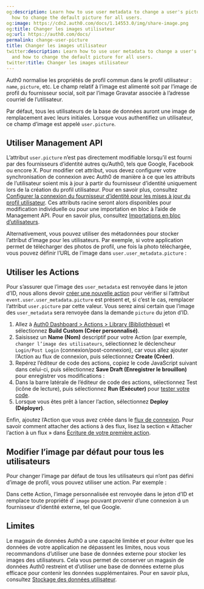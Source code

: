 ```yaml
---
og:description: Learn how to use user metadata to change a user's picture field and
  how to change the default picture for all users.
og:image: https://cdn2.auth0.com/docs/1.14553.0/img/share-image.png
og:title: Changer les images utilisateur
og:url: https://auth0.com/docs/
permalink: change-user-picture
title: Changer les images utilisateur
twitter:description: Learn how to use user metadata to change a user's picture field
  and how to change the default picture for all users.
twitter:title: Changer les images utilisateur
---
```


Auth0 normalise les propriétés de profil commun dans le profil utilisateur : `name`, `picture`, etc. Le champ relatif à l’image est alimenté soit par l’image de profil du fournisseur social, soit par l’image Gravatar associée à l’adresse courriel de l’utilisateur.

Par défaut, tous les utilisateurs de la base de données auront une image de remplacement avec leurs initiales. Lorsque vous authentifiez un utilisateur, ce champ d’image est appelé `user.picture`.

## Utiliser Management API

L’attribut `user.picture` n’est pas directement modifiable lorsqu’il est fourni par des fournisseurs d’identité autres qu’Auth0, tels que Google, Facebook ou encore X. Pour modifier cet attribut, vous devez configurer votre synchronisation de connexion avec Auth0 de manière à ce que les attributs de l’utilisateur soient mis à jour à partir du fournisseur d’identité uniquement lors de la création du profil utilisateur. Pour en savoir plus, consultez [Configurer la connexion du fournisseur d’identité pour les mises à jour du profil utilisateur](/users/user-profiles/configure-connection-sync-with-auth0). Ces attributs racine seront alors disponibles pour modification individuelle ou pour une importation en bloc à l’aide de Management API. Pour en savoir plus, consultez [Importations en bloc d’utilisateurs](/users/import-and-export-users/bulk-user-imports).

Alternativement, vous pouvez utiliser des métadonnées pour stocker l’attribut d’image pour les utilisateurs. Par exemple, si votre application permet de télécharger des photos de profil, une fois la photo téléchargée, vous pouvez définir l’URL de l’image dans `user.user_metadata.picture` :



## Utiliser les Actions

Pour s’assurer que l’image des `user_metadata` est renvoyée dans le jeton d’ID, nous allons devoir [créer une nouvelle action](/actions/write-your-first-action) pour vérifier si l’attribut `event.user.user_metadata.picture` est présent et, si c’est le cas, remplacer l’attribut `user.picture` par cette valeur. Vous serez ainsi certain que l’image des `user_metadata` sera renvoyée dans la demande `picture` du jeton d’ID.

1. Allez à [Auth0 Dashboard > Actions > Library (Bibliothèque)](https://manage.auth0.com/#/actions/library) et sélectionnez **Build Custom (Créer personnalisé)**.
2. Saisissez un **Name (Nom)** descriptif pour votre Action (par exemple, `changer l’image des utilisateurs`, sélectionnez le déclencheur `Login/Post Login` (connexion/post-connexion), car vous allez ajouter l’Action au flux de connexion, puis sélectionnez **Create (Créer)**.
3. Repérez l’éditeur de code des actions, copiez le code JavaScript suivant dans celui-ci, puis sélectionnez **Save Draft (Enregistrer le brouillon)**  pour enregistrer vos modifications :
4. Dans la barre latérale de l’éditeur de code des actions, sélectionnez Test (icône de lecture), puis sélectionnez **Run (Exécuter)** pour [tester votre code](/actions/test-actions).
5. Lorsque vous êtes prêt à lancer l’action, sélectionnez **Deploy (Déployer)**.

Enfin, ajoutez l’Action que vous avez créée dans le [flux de connexion](%24%7Bmanage_url%7D/#/actions/flows/login/). Pour savoir comment attacher des actions à des flux, lisez la section « Attacher l’action à un flux » dans [Écriture de votre première action](/actions/write-your-first-action).

## Modifier l’image par défaut pour tous les utilisateurs

Pour changer l’image par défaut de tous les utilisateurs qui n’ont pas défini d’image de profil, vous pouvez utiliser une action. Par exemple :



Dans cette Action, l’image personnalisée est renvoyée dans le jeton d’ID et remplace toute propriété d’ `image` pouvant provenir d’une connexion à un fournisseur d’identité externe, tel que Google.

## Limites

Le magasin de données Auth0 a une capacité limitée et pour éviter que les données de votre application ne dépassent les limites, nous vous recommandons d’utiliser une base de données externe pour stocker les images des utilisateurs. Cela vous permet de conserver un magasin de données Auth0 restreint et d’utiliser une base de données externe plus efficace pour contenir les données supplémentaires. Pour en savoir plus, consultez [Stockage des données utilisateur](/security/data-security/user-data-storage).